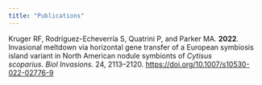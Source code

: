 ```yaml
---
title: "Publications"
---
```


Kruger RF, Rodríguez-Echeverría S, Quatrini P, and Parker MA*.* **2022**. Invasional meltdown via horizontal gene transfer of a European symbiosis island variant in North American nodule symbionts of *Cytisus scoparius*. *Biol Invasions.* 24, 2113–2120. <https://doi.org/10.1007/s10530-022-02776-9>
